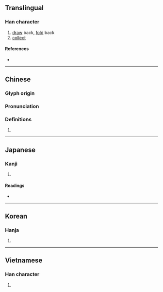{{character info/new}}
{{also|斂|敛}}
==Translingual==

===Han character===
{{Han char|rn=76|rad=欠|as=13|sn=17|four=87882|canj=OONO|ids=⿰僉欠}}

# [[draw]] back, [[fold]] back
# [[collect]]

====References====
* {{Han ref|kx=0572.230|dkj=16210|dj=0960.210|hdz=32152.120|uh=6B5B|ud=27483|bh=ED4B|bd=60747}}

----

==Chinese==
{{zh-forms}}

===Glyph origin===
{{Han etym}}

===Pronunciation===
{{zh-pron
|m=liǎn,hān
|c=lim5,lim6
|mc=y
|oc=y
|ma=
|cat=
}}

===Definitions===
{{zh-hanzi}}

# {{rfdef|lang=zh}}

----

==Japanese==

===Kanji===
{{ja-kanji|grade=|rs=欠13}}

# {{defn|lang=ja|sort=欠13}}

====Readings====
* {{ja-readings|on=[[かん]] (kan), [[けん]] (ken)|kun=[[のぞむ]] (nozomu), [[あたえる]] (ataeru)}}

----

==Korean==

===Hanja===
{{ko-hanja|hangeul=검|eumhun=|rv=geom|mr=kŏm|y=kem}}

# {{defn|lang=ko|sort=欠13}}

----

==Vietnamese==

===Han character===
{{vi-readings|rs=欠13| hanviet = liễm}}

# {{defn|lang=vi|sort=欠13}}